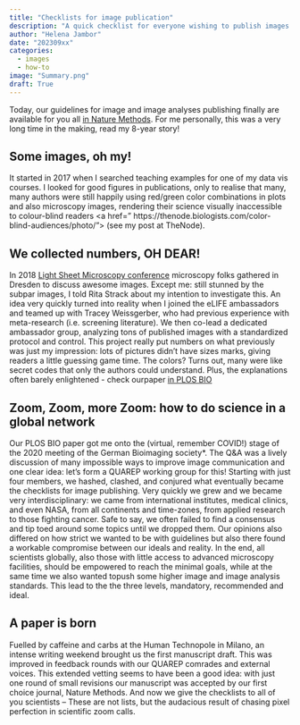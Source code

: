 ```yaml
---
title: "Checklists for image publication"
description: "A quick checklist for everyone wishing to publish images and image analysis results - out today in Nature Methods"
author: "Helena Jambor"
date: "202309xx"
categories:
  - images
  - how-to
image: "Summary.png"
draft: True
---
```

Today, our guidelines for image and image analyses publishing finally are available for you all <a href=”LINK”> in Nature Methods</a>. For me personally, this was a very long time in the making, read my 8-year story!

## Some images, oh my!
It started in 2017 when I searched teaching examples for one of my data vis courses. I looked for good figures in publications, only to realise that many, many authors were still happily using red/green color combinations in plots and also microscopy images, rendering their science visually inaccessible to colour-blind readers <a href=” https://thenode.biologists.com/color-blind-audiences/photo/”> (see my post at TheNode)</a>. 

## We collected numbers, OH DEAR!
In 2018 <a href=https://meetings.embo.org/event/18-lsm>Light Sheet Microscopy conference</a> microscopy folks gathered in Dresden to discuss awesome images. Except me: still stunned by the subpar images, I told Rita Strack about my intention to investigate this. An idea very quickly turned into reality when I joined the eLIFE ambassadors and teamed up with Tracey Weissgerber, who had previous experience with meta-research (i.e.  screening literature). We then co-lead a dedicated ambassador group, analyzing tons of published images with a standardized protocol and control. This project really put numbers on what previously was just my impression: lots of pictures didn't have sizes marks, giving readers a little guessing game time. The colors? Turns out, many were like secret codes that only the authors could understand. Plus, the explanations often barely enlightened - check ourpaper <a href ="https://journals.plos.org/plosbiology/article?id=10.1371/journal.pbio.3001161">in PLOS BIO</a>

## Zoom, Zoom, more Zoom: how to do science in a global network
Our PLOS BIO paper got me onto the (virtual, remember COVID!) stage of the 2020 meeting of the German Bioimaging society*. The Q&A was a lively discussion of many impossible ways to improve image communication and one clear idea: let's form a QUAREP working group for this! Starting with just four members, we hashed, clashed, and conjured what eventually became the checklists for image publishing. Very quickly we grew and we became very interdisciplinary: we came from international institutes, medical clinics, and even NASA, from all continents and time-zones, from applied research to those fighting cancer. Safe to say, we often failed to find a consensus and tip toed around some topics until we dropped them. Our opinions also differed on how strict we wanted to be with guidelines but also there found a workable compromise between our ideals and reality. In the end, all scientists globally, also those with little access to advanced microscopy facilities, should be empowered to reach the minimal goals, while at the same time we also wanted topush some higher image and image analysis standards. This lead to the the three levels, mandatory, recommended and ideal. 

## A paper is born
Fuelled by caffeine and carbs at the Human Technopole in Milano, an intense writing weekend brought us the first manuscript draft. This was improved in feedback rounds with our QUAREP comrades and external voices. This extended vetting seems to have been a good idea: with just one round of small revisions our manuscript was accepted by our first choice journal, Nature Methods. And now we give the checklists to all of you scientists – These are not lists, but the audacious result of chasing pixel perfection in scientific zoom calls.
